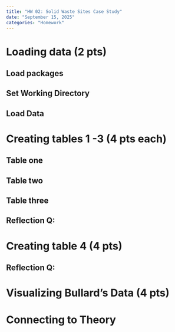 ```yaml
---
title: "HW 02: Solid Waste Sites Case Study"
date: "September 15, 2025"
categories: "Homework"
---
```


# Loading data (2 pts)
## Load packages

## Set Working Directory

## Load Data


# Creating tables 1 -3  (4 pts each)
## Table one
## Table two
## Table three

## Reflection Q: 

# Creating table 4 (4 pts)
## Reflection Q:

# Visualizing Bullard's Data (4 pts)


# Connecting to Theory


